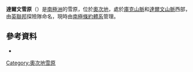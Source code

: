 {{Coord|79|30|S|155|0|E|source:GNIS|display=title}}

'''達爾文雪原'''（{{lang-en|Darwin Névé}}）是[[南極洲|南極洲]]的雪原，位於[[奧次地|奧次地]]，處於[[庫克山脈|庫克山脈]]和[[達爾文山脈_(南極洲)|達爾文山脈]]西部，由[[英聯邦|英聯邦]]探險隊命名，現時由[[南極條約體系|南極條約體系]]管理。

==參考資料==
* {{usgs-gazetteer|id=3537|name=Darwin Névé}}

{{DEFAULTSORT:Darwin Névé}}
[[Category:奧次地雪原|Category:奧次地雪原]]


{{OatesLand-geo-stub}}